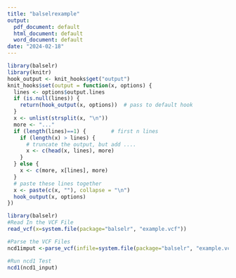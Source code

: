 ```yaml
---
title: "balselrexample"
output:
  pdf_document: default
  html_document: default
  word_document: default
date: "2024-02-18"
---
```






```r
library(balselr)
library(knitr)
hook_output <- knit_hooks$get("output")
knit_hooks$set(output = function(x, options) {
  lines <- options$output.lines
  if (is.null(lines)) {
    return(hook_output(x, options))  # pass to default hook
  }
  x <- unlist(strsplit(x, "\n"))
  more <- "..."
  if (length(lines)==1) {        # first n lines
    if (length(x) > lines) {
      # truncate the output, but add ....
      x <- c(head(x, lines), more)
    }
  } else {
    x <- c(more, x[lines], more)
  }
  # paste these lines together
  x <- paste(c(x, ""), collapse = "\n")
  hook_output(x, options)
})
``` 




```r
library(balselr)
#Read In the VCF File
read_vcf(x=system.file(package="balselr", "example.vcf"))
```

```r

#Parse the VCF Files
ncd1imput <-parse_vcf(infile=system.file(package="balselr", "example.vcf"), n0=108, type="ncd1")
```


```r

#Run ncd1 Test
ncd1(ncd1_input)
```


